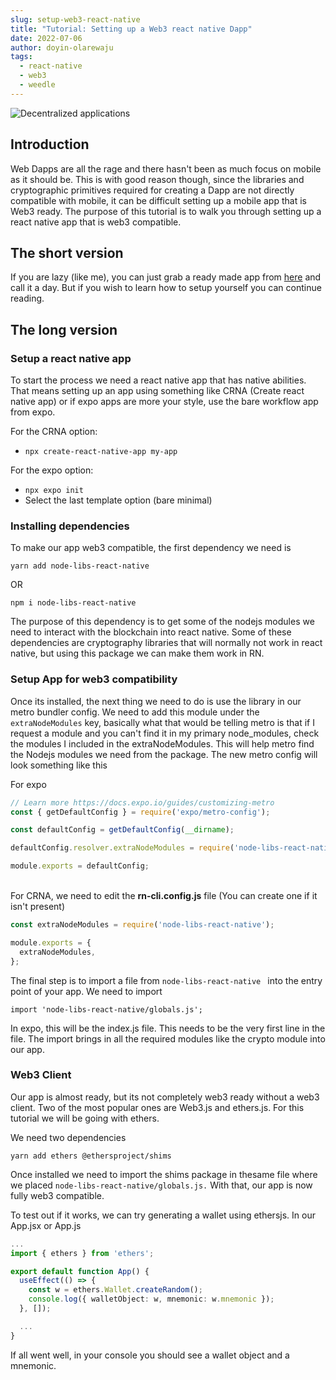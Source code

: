 ```yaml
---
slug: setup-web3-react-native
title: "Tutorial: Setting up a Web3 react native Dapp"
date: 2022-07-06
author: doyin-olarewaju
tags:
  - react-native
  - web3
  - weedle
---
```

![Decentralized applications](https://atomicwallet.io/images/blog/uploads/2019/09/dapps-image-twitter.png)

## Introduction

Web Dapps are all the rage and there hasn't been as much focus on mobile as it should be. This is with good reason though, since the libraries and cryptographic primitives required for creating a Dapp are not directly compatible with mobile, it can be difficult setting up a mobile app that is Web3 ready. The purpose of this tutorial is to walk you through setting up a react native app that is web3 compatible.

## The short version

If you are lazy (like me), you can just grab a ready made app from [here](https://github.com/weedle-app/weedle-expo-bare-workflow) and call it a day. But if you wish to learn how to setup yourself you can continue reading.

## The long version

### Setup a react native app

To start the process we need a react native app that has native abilities. That means setting up an app using something like CRNA (Create react native app) or if expo apps are more your style, use the bare workflow app from expo.

For the CRNA option:

* `npx create-react-native-app my-app`

For the expo option: 

* `npx expo init`
* Select the last template option (bare minimal)

### Installing dependencies

To make our app web3 compatible, the first dependency we need is 

`yarn add node-libs-react-native`

OR

`npm i node-libs-react-native`

The purpose of this dependency is to get some of the nodejs modules we need to interact with the blockchain into react native. Some of these dependencies are cryptography libraries that will normally not work in react native, but using this package we can make them work in RN.

### Setup App for web3 compatibility

Once its installed, the next thing we need to do is use the library in our metro bundler config. We need to add this module under the `extraNodeModules` key, basically what that would be telling metro is that if I request a module and you can't find it in my primary node_modules, check the modules I included in the extraNodeModules. This will help metro find the Nodejs modules we need from the package. The new metro config will look something like this 

For expo 

```javascript
// Learn more https://docs.expo.io/guides/customizing-metro
const { getDefaultConfig } = require('expo/metro-config');

const defaultConfig = getDefaultConfig(__dirname);

defaultConfig.resolver.extraNodeModules = require('node-libs-react-native');

module.exports = defaultConfig;
```

\
For CRNA, we need to edit the **rn-cli.config.js** file (You can create one if it isn't present)

```javascript
const extraNodeModules = require('node-libs-react-native');

module.exports = {
  extraNodeModules,
};
```

The final step is to import a file from `node-libs-react-native ` into the entry point of your app. We need to import 

`import 'node-libs-react-native/globals.js';`

In expo, this will be the index.js file. This needs to be the very first line in the file. The import brings in all the required modules like the crypto module into our app.



### Web3 Client

Our app is almost ready, but its not completely web3 ready without a web3 client. Two of the most popular ones are Web3.js and ethers.js. For this tutorial we will be going with ethers. 

We need two dependencies

`yarn add ethers @ethersproject/shims`

Once installed we need to import the shims package in thesame file where we placed `node-libs-react-native/globals.js.` With that, our app is now fully web3 compatible. 

To test out if it works, we can try generating a wallet using ethersjs. In our App.jsx or App.js

```typescript
...
import { ethers } from 'ethers';

export default function App() {
  useEffect(() => {
    const w = ethers.Wallet.createRandom();
    console.log({ walletObject: w, mnemonic: w.mnemonic });
  }, []);

  ...
}
```

If all went well, in your console you should see a wallet object and a mnemonic.